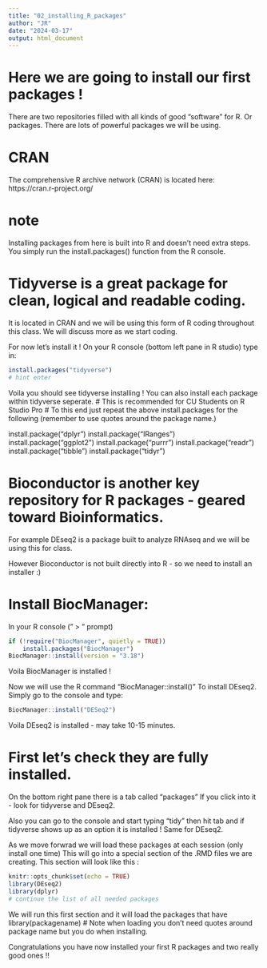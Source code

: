 ```yaml
---
title: "02_installing_R_packages"
author: "JR"
date: "2024-03-17"
output: html_document
---
```


# Here we are going to install our first packages !

There are two repositories filled with all kinds of good "software" for R. Or packages.
There are lots of powerful packages we will be using.

# CRAN
The comprehensive R archive network (CRAN) is located here:
https://cran.r-project.org/

# note

Installing packages from here is built into R and doesn't need extra steps.
You simply run the install.packages() function from the R console.

# Tidyverse is a great package for clean, logical and readable coding.
It is located in CRAN and we will be using this form of R coding throughout this class.
We will discuss more as we start coding.

For now let's install it !
On your R console (bottom left pane in R studio) type in:
```r

install.packages("tidyverse")
# hint enter

```
Voila you should see tidyverse installing !
You can also install each package within tidyverse seperate.
# This is recommended for CU Students on R Studio Pro
# To this end just repeat the above install.packages for the following
(remember to use quotes around the package name.)

install.package("dplyr")
install.package("IRanges")
install.package("ggplot2")
install.package("purrr")
install.package("readr")
install.package("tibble")
install.package("tidyr")

# Bioconductor is another key repository for R packages - geared toward Bioinformatics.
For example DEseq2 is a package built to analyze RNAseq and we will be using this for class.

However Bioconductor is not built directly into R - so we need to install an installer :)

# Install BiocManager:
In your R console (" > " prompt)
```r

if (!require("BiocManager", quietly = TRUE))
    install.packages("BiocManager")
BiocManager::install(version = "3.18")

```
Voila BiocManager is installed !

Now we will use the R command "BiocManager::install()" To install DEseq2.
Simply go to the console and type:

```r
BiocManager::install("DESeq2")
```
Voila DEseq2 is installed - may take 10-15 minutes.

# First let's check they are fully installed.
On the bottom right pane there is a tab called "packages" 
If you click into it - look for tidyverse and DEseq2.

Also you can go to the console and start typing "tidy" then hit tab and if tidyverse shows
up as an option it is installed ! Same for DEseq2.

As we move forwrad we will load these packages at each session (only install one time)
This will go into a special section of the .RMD files we are creating.
This section will look like this :


```r

knitr::opts_chunk$set(echo = TRUE)
library(DEseq2)
library(dplyr)
# continue the list of all needed packages

```
We will run this first section and it will load the packages that have library(packagename)
# Note when loading you don't need quotes around package name but you do when installing.

Congratulations you have now installed your first R packages and two really good ones !!



